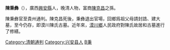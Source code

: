 '''陳秉彝'''（{{bd|?||?||}}），廣西[[興安縣|興安縣]]人，晚清人物，富商[[陳克昌|陳克昌]]之孫。

陳秉彝官至貴州通判。陳克昌死後，秉彝退出官場，回鄉爲祖父母請封誥、建大墓，至今仍存，即漠川陳氏古墓。近年來，[[漠川鄉|漠川鄉]]人民政府對陳氏故居和古墓進行了修繕。

{{清朝官员小作品}}
{{DEFAULTSORT:Chen陳}}

[[Category:清朝通判|Category:清朝通判]]
[[Category:兴安县人|Category:兴安县人]]
[[Category:陳姓|B秉]]